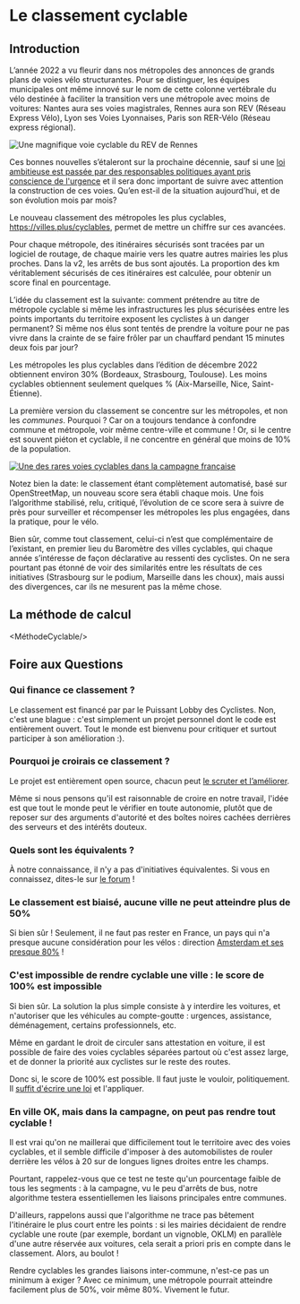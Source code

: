 
# Le classement cyclable 

## Introduction

L’année 2022 a vu fleurir dans nos métropoles des annonces de grands plans de voies vélo structurantes. Pour se distinguer, les équipes municipales ont même innové sur le nom de cette colonne vertébrale du vélo destinée à faciliter la transition vers une métropole avec moins de voitures: Nantes aura ses voies magistrales, Rennes aura son REV (Réseau Express Vélo), Lyon ses Voies Lyonnaises, Paris son RER-Vélo (Réseau express régional).

![Une magnifique voie cyclable du REV de Rennes](https://kont.me/images/weelz-rennes-velo-urbain-cycliste-2019-9389.jpg)

Ces bonnes nouvelles s’étaleront sur la prochaine décennie, sauf si une [loi ambitieuse est passée par des responsables politiques ayant pris conscience de l'urgence](https://kont.me/ville-loi-2024) et il sera donc important de suivre avec attention la construction de ces voies. Qu’en est-il de la situation aujourd’hui, et de son évolution mois par mois?

Le nouveau classement des métropoles les plus cyclables, https://villes.plus/cyclables, permet de mettre un chiffre sur ces avancées.

Pour chaque métropole, des itinéraires sécurisés sont tracées par un logiciel de routage, de chaque mairie vers les quatre autres mairies les plus proches. Dans la v2, les arrêts de bus sont ajoutés. La proportion des km véritablement sécurisés de ces itinéraires est calculée, pour obtenir un score final en pourcentage.

L’idée du classement est la suivante: comment prétendre au titre de métropole cyclable si même les infrastructures les plus sécurisées entre les points importants du territoire exposent les cyclistes à un danger permanent? Si même nos élus sont tentés de prendre la voiture pour ne pas vivre dans la crainte de se faire frôler par un chauffard pendant 15 minutes deux fois par jour?

Les métropoles les plus cyclables dans l’édition de décembre 2022 obtiennent environ 30% (Bordeaux, Strasbourg, Toulouse). Les moins cyclables obtiennent seulement quelques % (Aix-Marseille, Nice, Saint-Étienne).

La première version du classement se concentre sur les métropoles, et non les *communes*. Pourquoi ? Car on a toujours tendance à confondre commune et métropole, voir même centre-ville et commune ! Or, si le centre est souvent piéton et cyclable, il ne concentre en général que moins de 10% de la population. 


[<Image alt="Une des rares voies cyclables dans la campagne française" src="/images/campagne.jpeg"/>](https://twitter.com/alechat1/status/1627933640729706496/photo/1)

Notez bien la date: le classement étant complètement automatisé, basé sur OpenStreetMap, un nouveau score sera établi chaque mois. Une fois l’algorithme stabilisé, relu, critiqué, l’évolution de ce score sera à suivre de près pour surveiller et récompenser les métropoles les plus engagées, dans la pratique, pour le vélo.

Bien sûr, comme tout classement, celui-ci n’est que complémentaire de l’existant, en premier lieu du Baromètre des villes cyclables, qui chaque année s’intéresse de façon déclarative au ressenti des cyclistes. On ne sera pourtant pas étonné de voir des similarités entre les résultats de ces initiatives (Strasbourg sur le podium, Marseille dans les choux), mais aussi des divergences, car ils ne mesurent pas la même chose.


## La méthode de calcul


<MéthodeCyclable/>




## Foire aux Questions

### Qui finance ce classement ?

Le classement est financé par par le Puissant Lobby des Cyclistes. Non, c'est une blague : c'est simplement un projet personnel dont le code est entièrement ouvert. Tout le monde est bienvenu pour critiquer et surtout participer à son amélioration :). 

### Pourquoi je croirais ce classement ? 

Le projet est entièrement open source, chacun peut [le scruter et l’améliorer](https://github.com/laem/villes.plus/issues?q=is%3Aissue+is%3Aopen+label%3ACyclable).

Même si nous pensons qu'il est raisonnable de croire en notre travail, l'idée est que tout le monde peut le vérifier en toute autonomie, plutôt que de reposer sur des arguments d'autorité et des boîtes noires cachées derrières des serveurs et des intérêts douteux. 

### Quels sont les équivalents ? 

À notre connaissance, il n'y a pas d'initiatives équivalentes. Si vous en connaissez, dites-le sur [le forum](https://github.com/laem/villes.plus) !

### Le classement est biaisé, aucune ville ne peut atteindre plus de 50%

Si bien sûr ! Seulement, il ne faut pas rester en France, un pays qui n'a presque aucune considération pour les vélos : direction [Amsterdam et ses presque 80%](/cyclables/47811) ! 

### C'est impossible de rendre cyclable une ville : le score de 100% est impossible

Si bien sûr. La solution la plus simple consiste à y interdire les voitures, et n'autoriser que les véhicules au compte-goutte : urgences, assistance, déménagement, certains professionnels, etc.

Même en gardant le droit de circuler sans attestation en voiture, il est possible de faire des voies cyclables séparées partout où c'est assez large, et de donner la priorité aux cyclistes sur le reste des routes. 

Donc si, le score de 100% est possible. Il faut juste le vouloir, politiquement. Il [suffit d'écrire une loi](https://kont.me/ville-loi-2024) et l'appliquer.

### En ville OK, mais dans la campagne, on peut pas rendre tout cyclable !

Il est vrai qu'on ne maillerai que difficilement tout le territoire avec des voies cyclables, et il semble difficile d'imposer à des automobilistes de rouler derrière les vélos à 20 sur de longues lignes droites entre les champs. 

Pourtant, rappelez-vous que ce test ne teste qu'un pourcentage faible de tous les segments : à la campagne, vu le peu d'arrêts de bus, notre algorithme testera essentiellemen les liaisons principales entre communes. 

D'ailleurs, rappelons aussi que l'algorithme ne trace pas bêtement l'itinéraire le plus court entre les points : si les mairies décidaient de rendre cyclable une route (par exemple, bordant un vignoble, OKLM) en parallèle d'une autre réservée aux voitures, cela serait a priori pris en compte dans le classement. Alors, au boulot ! 

Rendre cyclables les grandes liaisons inter-commune, n'est-ce pas un minimum à exiger ? Avec ce minimum, une métropole pourrait atteindre facilement plus de 50%, voir même 80%. Vivement le futur. 


